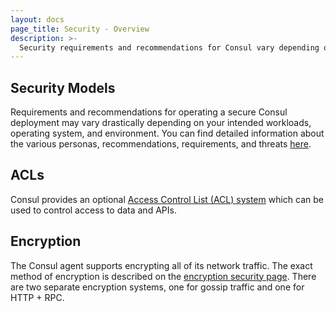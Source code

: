 ```yaml
---
layout: docs
page_title: Security - Overview
description: >-
  Security requirements and recommendations for Consul vary depending on workloads and environments. Learn how ACLs and encryption can protect access to and communication within your datacenter.
---
```


## Security Models

Requirements and recommendations for operating a secure Consul deployment may vary drastically depending on your
intended workloads, operating system, and environment. You can find detailed information about the various personas,
recommendations, requirements, and threats [here](/consul/docs/security/security-models).

## ACLs

Consul provides an optional [Access Control List (ACL) system](/consul/docs/security/acl) which can be used to control access
to data and APIs.

## Encryption

The Consul agent supports encrypting all of its network traffic. The exact method of encryption is described on the
[encryption security page](/consul/docs/security/encryption). There are two separate encryption systems, one for gossip
traffic and one for HTTP + RPC.

